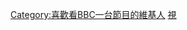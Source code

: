 {{Userbox
  |id=[[File:BBC One logo 2021.svg |60px]]
  |id-c=white
  |id-fc=white
  |id-s=10
  |info=這個用户喜歡收看[[英國]][[BBC第一台|BBC一台]]的節目。
  |info-c=White
  |info-fc=Red
  |border-c=Red
}} <includeonly>[[Category:喜歡看BBC一台節目的維基人]]</includeonly><noinclude>
[[Category:媒體用戶框模板|視]]
</noinclude>